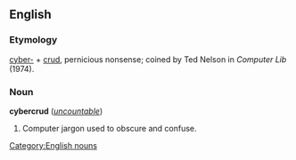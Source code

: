 ==English==
===Etymology===
[[cyber-]] + [[crud]], pernicious nonsense; coined by Ted Nelson in ''Computer Lib'' (1974).

===Noun===
[[Category:English nouns]]
'''cybercrud''' (''[[uncountable]]'')

#Computer jargon used to obscure and confuse.
<!--
#Putting things over on people using computers.  
#Using purported technical requirements or properties of a system as an excuse or smokescreen to get people to act the way one wants.
#Using a computer system as a scapegoat for one's own decisions, actions or inaction.
#Loosely, any computer-related or -seeming verbiage, design feature, object or behavior that is confusing, stupid or dishonest.
-->